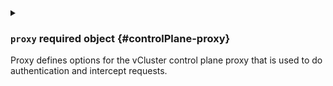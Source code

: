 
<details className="config-field" data-expandable="true">
<summary>

### `proxy` <span className="config-field-required" data-required="false">required</span> <span className="config-field-type">object</span> <span className="config-field-default"></span> <span className="config-field-enum"></span> {#controlPlane-proxy}

Proxy defines options for the vCluster control plane proxy that is used to do authentication and intercept requests.

</summary>




<details className="config-field" data-expandable="false" open>
<summary>

#### `bindAddress` <span className="config-field-required" data-required="false">required</span> <span className="config-field-type">string</span> <span className="config-field-default"></span> <span className="config-field-enum"></span> {#controlPlane-proxy-bindAddress}

BindAddress under which the vCluster will expose the proxy.

</summary>



</details>



<details className="config-field" data-expandable="false" open>
<summary>

#### `port` <span className="config-field-required" data-required="false">required</span> <span className="config-field-type">integer</span> <span className="config-field-default"></span> <span className="config-field-enum"></span> {#controlPlane-proxy-port}

Port under which the vCluster will expose the proxy.

</summary>



</details>



<details className="config-field" data-expandable="false" open>
<summary>

#### `extraSANs` <span className="config-field-required" data-required="false">required</span> <span className="config-field-type">string[]</span> <span className="config-field-default"></span> <span className="config-field-enum"></span> {#controlPlane-proxy-extraSANs}

ExtraSANs are extra hostnames to sign the vCluster proxy certificate for.

</summary>



</details>


</details>
